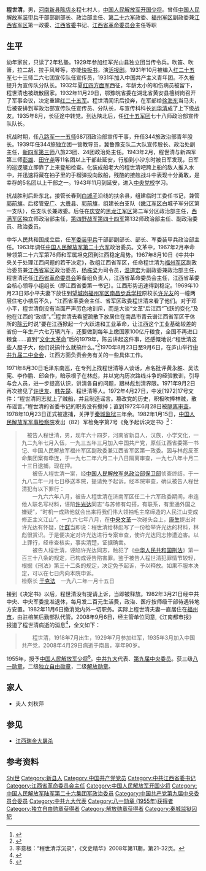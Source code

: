 '''程世清'''{{BD|1918年|4月|2008年|4月29日|catIdx=C程世清}}，男，[[河南省|河南]][[新县|新县]][[陈店乡_(新县)|陈店乡]]程七村人，[[中国人民解放军开国少将|中国人民解放军开国少将]]。曾任[[中国人民解放军装甲兵|中国人民解放军装甲兵]]干部部副部长、政治部主任、[[中国人民解放军陆军第八十集团军|第二十六军]]政委、[[中国人民解放军福州军区|福州军区]]副政委兼[[江西省军区|江西省军区]]第一政委、[[中国共产党江西省委员会|江西省委]]书记、[[江西省革命委员会|江西省革命委员会]]主任等职

== 生平 ==
幼年家贫，只读了2年私塾。1929年参加红军光山县独立团当传令兵。吹笛、吹箫，拉二胡、拉手风琴等，亦能[[快板书|快板书]]，演[[活报剧|活报剧]]。1931年10月被编入[[中国工农红军第二十五军|红二十五军]]七十三师二六七团宣传队任宣传员，1931年加入中国共产主义青年团。不久被提升为宣传队分队长。1932年夏[[中国工农红军第四方面军|红四方面军]]西征，年龄太小的和伤病员被留下，程世清也被疏散回家。1932年11月29日，鄂豫皖省委在湖北省黄安县檀树岗召开了军事会议，决定重建[[中国工农红军第二十五军|红二十五军]]。程世清闻讯后投奔，在军部给[[徐海东|徐海东]]当马夫，后被安排到军政治部宣传队任宣传员、分队长，与宣传科科长[[刘华清|刘华清]]成了上下级战友。1935年8月，长征途中转党。到达陕北后，任[[中国工农红军第十五军团|红十五军团]]七十八师政治部宣传队队长。

抗战时期，任[[八路军|八路军]][[国民革命军第十八集团军第115师|一一五师]]687团政治部宣传干事，升任344旅政治部青年股长。1939年任344旅独立团一营教导员，冀鲁豫支队二大队宣传股长、政治处副主任，[[新四军|新四军]][[新四军第3师|第三师]]八旅23团、24团政治处主任。1943年2月，程世清与新四军第三师[[彭雄|彭雄]]、[[田守尧|田守尧]]等11名团以上干部赴延安，行船到小沙东时被日军发现，日军的巡逻艇立即靠了上来登船检查。化装成船老大的程世清吧跨上船的敌人推入水中，并迅速将藏在袖子里的手榴弹投向敌船，残酷的接舷战斗中表现十分勇敢，是幸存的5名团以上干部之一。1943年11月到延安，进入[[中共中央党校|中央党校]]学习。

抗战胜利后赴东北，接管长春到[[白城市|白城子]]沿线的扶余县，组建临时工委任书记，兼管[[郭前旗|郭前旗]]。后接管[[大安市|安广]]、[[大安市|大赉县]]、[[郭尔罗斯前旗|郭前旗]]，组建长白支队（[[东北人民解放军|嫩江军区]]白城子军分区第一支队），任支队长兼政委。后任在[[庆安县|庆安]]的[[黑龙江军区|黑龙江军区]]第二军分区政治部主任，[[西满军区|西满军区]]独立师政治部主任，[[中国人民解放军第四野战军|第四野战军]][[中国人民解放军第四十四军|第四十四军]]第132师政治部主任、副政治委员、政治委员。

中华人民共和国成立后，任[[中国人民解放军装甲兵|军委装甲兵]]干部部副部长、部长、军委装甲兵政治部主任。1963年调任[[中国人民解放军第二十六军|中国人民解放军第二十六军]]政治委员。文革中，1967年2月奉命带领第二十六军第76师和军属坦克团到江西稳定局势。1967年8月10日《中共中央关于处理江西问题的若干决定》，改组江西省军区，任命程世清为[[中国人民解放军福州军区|福州军区]]副政治委员兼[[中国人民解放军江西省军区|江西省军区]]政治委员，[[杨栋梁_(1916年)|杨栋梁]]为司令员，[[温道宏|温道宏]]为副政委兼政治部主任，程世清还任[[江西省革命委员会|江西省革命委员会]]筹备组负责人，江西省革命委员会主任，江西省革委会核心领导小组组长（即江西省委第一书记）。江西形势迅速得到稳定。1969年10月23日邓小平夫妻下放住到[[望城岗|望城岗]][[中国人民解放军福州军区|福州军区]][[中国人民解放军陆军步兵学院|南昌步兵学校]]原校长[[许光友|许光友]]的一幢两层住宅小楼后不久，“江西省革委会主任、省军区政委程世清来看了他们。对于邓小平，程世清倒没有当面严声厉色地训斥，而是大谈“文革”后江西“飞跃的变化”及他在江西的“政绩”。”<ref>{{Cite web|title=第17章 初到江西--邓小平纪念网--人民网|url=http://cpc.people.com.cn/n1/2016/0428/c69113-28310157.html|access-date=2022-04-01|work=cpc.people.com.cn}}</ref>程世清去看望疏散下放居住在南昌市青云谱江西省军区干休所的[[陈云|陈云]]时说“要在江西掀起一个大跃进和工业革命，让江西这个工业基础较差的省份一年生产六七万辆汽车，还要做到每年上缴国家100亿斤粮食，全国不再进口粮食……直到“[[文化大革命|文化大革命]]”后的1979年，陈云讲起这件事，还感慨地说:“程世清这些人胆子大，他们说搞什么就搞什么。”<ref>{{Cite web|title=陈云感慨林彪出逃：竟干这样没良心的事_评论_腾讯网|url=https://view.news.qq.com/a/20121126/000009.htm|access-date=2022-04-01|work=view.news.qq.com}}</ref>1970年8月23日至9月6日，在庐山举行[[中国共产党第九届中央委员会第二次全体会议|中共九届二中全会]]，江西方面负责会务有关的一些具体工作。

1971年8月30日毛泽东南巡，在专列上找程世清等人谈话，点名批评黄永胜、吴法宪、李作鹏、邱会作，暗示根子在林彪，并以党内历次路线斗争的经验教训，引导与会人员，进一步提高认识，讲清各自的问题，跟林彪划清界限。1971年9月2日再次接见了[[许世友|许世友]]、[[韩先楚|韩先楚]]、程世清等人。1972年4月27日，中发[1972]17号文件：“程世清同志就上了贼船，并且制造谣言。篡改党的历史，积极吹捧林贼，散布谣言。”程世清的省委书记的职务没有撤掉；直到1972年6月28日被[[隔离审查|隔离审查]]，1978年10月23日正式被逮捕，关押于[[秦城监狱|秦城监狱]]三年余。1982年1月15日，[[中国人民解放军军事检察院|中国人民解放军军事检察院]]发出（82）军检免字第7号《免予起诉决定书》<ref>李意根：“程世清浮沉录”，《文史精华》2008年第11期，第21-32页。</ref>：
<blockquote>
　被告人程世清，男，现年六十四岁，河南省新县人，汉族，小学文化，一九二九年七月入伍，一九三五年三月加入中国共产党，原任江西省委第一书记、中国人民解放军福州军区副政委兼江西省军区第一政委。因与林彪反革命集团案有牵连，于一九七二年六月二十八日隔离审查，一九七八年十月二十三日逮捕，现在押。<br />

　　被告人程世清一案，经[[中央军委政法委员会保卫局|中国人民解放军总政治部保卫部]]侦查终结，于一九八二年一月七日移送本院，提请免予起诉。经本院审查，确认被告人程世清犯有以下罪行：<br />

　　一九六六年八月，被告人程世清在济南军区任二十六军政委期间，串连他人联名写材料，诬陷[[许光达|许光达]]同志“与苏修有勾搭，有联系，有里通外国之嫌疑”，“时机一成熟他就会出来将我们伟大领袖毛主席缔造的人民江山变成修正主义江山”。一九六七年八月，在[[中央文化革命小组|中央文革]]一次碰头会上，[[康生|康生]]提出对许光达有怀疑，[[叶群|叶群]]当即说：程世清给林彪写了一份检举许光达的材料，林彪很赏识。于是便决定对许光达进行专案审查，使许光达同志惨遭迫害。以上罪行，经审查核实，事实清楚，证据确凿。<br />

　　被告人程世清，诬陷许光达同志，触犯了《[[中华人民共和国刑法|中华人民共和国刑法]]》第一百三十八条的规定，已构成诬告陷害罪。鉴于被告人程世清犯罪情节较轻，根据《刑法》第三十二条的规定，决定免予起诉，予以释放。如果不服本决定，可以在七日内向本院申诉。<br />

检察长 [[于克法|于克法]]　一九八二年一月十五日 
</blockquote>
接到《决定书》以后，程世清没有提请上诉，当即被释放。1982年3月21日经中共中央、中央军委批准退休，每月发二百元生活费，政治、医疗按师级干部待遇转地方安置。1982年11月6日撤消党内外一切职务。实际上程世清夫妻一直居住在[[福州市|福州市]]，由驻榕某后勤部队代管。2008年9月6日，经主管单位同意,《江南都市报》报道了程世清病逝的消息<ref>{{Cite web|title=程世清同志逝世--江南都市报|url=https://jndsb.jxnews.com.cn/system/2008/09/06/002836251.shtml|access-date=2022-04-01|work=jndsb.jxnews.com.cn}}</ref>，全文如下：
<blockquote>
　　程世清，1918年7月出生，1929年7月参加红军，1935年3月加入中国共产党，2008年4月29日病逝于南昌，享年90岁。
</blockquote>

1955年，授予[[中国人民解放军少将|中国人民解放军少将]]<ref>{{cite news|title=揭秘：中共首批开国将军的级别是怎样划分的？ |url=http://msn.news.ifeng.com/history/jishi/detail_2010_06/13/1620383_0.shtml |accessdate=2012-06-15 |newspaper=凤凰网（转自摘自《党史博览》2010年第5期） |date=2010-06-13 |deadurl=yes |archiveurl=https://web.archive.org/web/20120620091504/http://msn.news.ifeng.com/history/jishi/detail_2010_06/13/1620383_0.shtml |archivedate=2012-06-20 }}</ref>。[[中国共产党第九次全国代表大会|中共九大]]代表、[[中国共产党第九届中央委员会|第九届中央委员]]。获三级[[八一勋章_(1955年)|八一勋章]]，二级[[独立自由勋章|独立自由勋章]]，二级[[解放勋章|解放勋章]]。

==家人==
*夫人 刘秋萍
== 参见 ==
* [[江西瑞金大屠杀|江西瑞金大屠杀]]

== 参考资料 ==
{{reflist}}

{{start box}}
{{s-ppo|cpc}}
{{s-before|[[楊尚奎|楊尚奎]]}}
{{s-title|[[中国共产党江西省委员会|中国共产党江西省委员会]][[省委书记|书记]]|1966年－1971年}}
{{s-after|[[江渭清|江渭清]]}}
{{s-gov|prc}}
{{s-before|[[方志純|方-{志}-純]]|[[江西省人民委员会|江西省人民委员会]]省长}}
{{s-title|[[江西省革命委员会|江西省革命委员会]]主任|1968年1月－1972年4月}}
{{s-after|[[江渭清|江渭清]]}}
{{s-mil|pla}}
{{s-before|[[向仲华|向仲华]]}}
{{s-title|[[中国人民解放军装甲兵|中国人民解放军装甲兵]]政治部主任|1957年8月－1963年9月}}
{{s-after|[[邱相田|邱相田]]}}
{{s-before|[[李建良_(少将)|李建良]]}}
{{s-title|[[中国人民解放军第二十六军|中国人民解放军第二十六军]]政治委员|1963年9月－1968年1月}}
{{s-after|[[陈继德|陈继德]]}}
{{s-before|[[方志纯|方志纯]]}}
{{s-title|[[中国人民解放军江西省军区|中国人民解放军江西省军区]]第一政治委员|1967年7月－1972年6月}}
{{s-after|[[张志勇_(1918年)|张志勇]]}}
{{end box}}

{{中华人民共和国江西省地方领导人}}
{{江西行政长官}}

{{Authority control}}
{{DEFAULTSORT:Cheng程}}
[[Category:程姓|Shi世]]
[[Category:新县人|Category:新县人]]
[[Category:中国共产党党员|Category:中国共产党党员]]
[[Category:中共江西省委书记|Category:中共江西省委书记]]
[[Category:江西省革命委员会主任|Category:江西省革命委员会主任]]
[[Category:中国人民解放军开国少将|Category:中国人民解放军开国少将]]
[[Category:中国人民解放军陆军第二十六集团军政治委员|Category:中国人民解放军陆军第二十六集团军政治委员]]
[[Category:中国共产党第九届中央委员会委员|Category:中国共产党第九届中央委员会委员]]
[[Category:中共九大代表|Category:中共九大代表]]
[[Category:八一勋章_(1955年)获得者|Category:八一勋章 (1955年)获得者]]
[[Category:独立自由勋章获得者|Category:独立自由勋章获得者]]
[[Category:解放勋章获得者|Category:解放勋章获得者]]
[[Category:秦城监狱囚犯|Category:秦城监狱囚犯]]